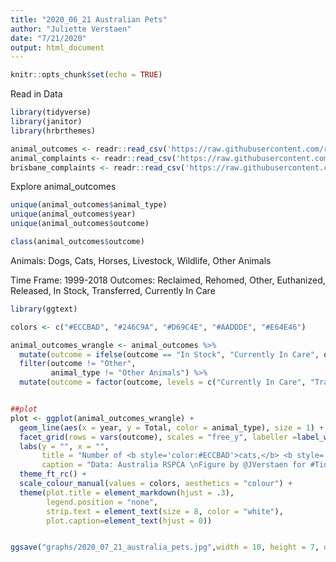 ```yaml
---
title: "2020_06_21 Australian Pets"
author: "Juliette Verstaen"
date: "7/21/2020"
output: html_document
---
```


```r
knitr::opts_chunk$set(echo = TRUE)
```


Read in Data

```r

library(tidyverse)
library(janitor)
library(hrbrthemes)

animal_outcomes <- readr::read_csv('https://raw.githubusercontent.com/rfordatascience/tidytuesday/master/data/2020/2020-07-21/animal_outcomes.csv')
animal_complaints <- readr::read_csv('https://raw.githubusercontent.com/rfordatascience/tidytuesday/master/data/2020/2020-07-21/animal_complaints.csv') %>% janitor::clean_names()
brisbane_complaints <- readr::read_csv('https://raw.githubusercontent.com/rfordatascience/tidytuesday/master/data/2020/2020-07-21/brisbane_complaints.csv')

```

Explore animal_outcomes
```r
unique(animal_outcomes$animal_type)
unique(animal_outcomes$year)
unique(animal_outcomes$outcome)

class(animal_outcomes$outcome)
```

Animals:
Dogs, Cats, Horses, Livestock, Wildlife, Other Animals

Time Frame: 1999-2018
Outcomes: Reclaimed, Rehomed, Other, Euthanized, Released, In Stock, Transferred, Currently In Care

```r
library(ggtext)

colors <- c("#ECCBAD", "#246C9A", "#D69C4E", "#AADDDE", "#E64E46")

animal_outcomes_wrangle <- animal_outcomes %>% 
  mutate(outcome = ifelse(outcome == "In Stock", "Currently In Care", outcome)) %>% 
  filter(outcome != "Other",
         animal_type != "Other Animals") %>% 
  mutate(outcome = factor(outcome, levels = c("Currently In Care", "Transferred", "Reclaimed", "Rehomed", "Released", "Euthanized")))


##plot
plot <- ggplot(animal_outcomes_wrangle) +
  geom_line(aes(x = year, y = Total, color = animal_type), size = 1) +
  facet_grid(rows = vars(outcome), scales = "free_y", labeller =label_wrap_gen(10)) +
  labs(y = "", x = "",
       title = "Number of <b style='color:#ECCBAD'>cats,</b> <b style='color:#246C9A'>dogs,</b> <b style='color:#D69C4E'>horses,</b> <b style='color:#AADDDE'>livestock,</b> and <b style='color:#E64E46'>wildlife</b> during different shelter outcomes",
       caption = "Data: Australia RSPCA \nFigure by @JVerstaen for #TidyTuesday")+
  theme_ft_rc() +
  scale_colour_manual(values = colors, aesthetics = "colour") +
  theme(plot.title = element_markdown(hjust = .3),
        legend.position = "none",
        strip.text = element_text(size = 8, color = "white"),
        plot.caption=element_text(hjust = 0))


ggsave("graphs/2020_07_21_australia_pets.jpg",width = 10, height = 7, dpi=300)


```











